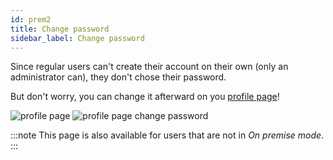 ```yaml
---
id: prem2
title: Change password
sidebar_label: Change password
---
```



Since regular users can't create their account on their own (only an administrator can), they don't chose their password. 

But don't worry, you can change it afterward on you [profile page](https://app.qanswer.ai/user)! 

<Tabs>
  <TabItem value='b1' label='Before'>
    <Image src='/img/newUI/premise/profile-page.png' alt='profile page'/>
  </TabItem>

  <TabItem value="a1" label="After" default>
    <Image src='/img/newUI/premise/profile-page-change-pwd.png' alt='profile page change password'/>
  </TabItem>
</Tabs>

:::note
This page is also available for users that are not in *On premise mode*.
:::
